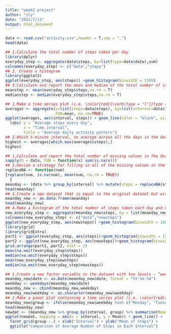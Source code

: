 ```yaml
---
title: "week2 project"
author: "zly"
date: "2021/7/11"
output: html_document
---
```


```r
data <- read.csv("activity.csv",header = T,sep = ",")
head(data)
```


```r
## 1.Calculate the total number of steps taken per day
library(dplyr)
everyday_step <- aggregate(data$steps, by=list(type=data$date),sum)
colnames(everyday_step) <- c("date","steps")
## 2. Create a histogram
library(ggplot2)
ggplot(everyday_step, aes(steps)) +geom_histogram(binwidth = 1500)
## 3.Calculate and report the mean and median of the total number of steps taken per day
meanstep <- mean(everyday_step$steps,na.rm = T)
medianstep <- median(everyday_step$steps,na.rm = T)
```

```r
## 1.Make a time series plot (i.e. \color{red}{\verb|type = "l"|}type = "l") of the 5-minute interval (x-axis) and the average number of steps taken, averaged across all days (y-axis)
averages <- aggregate(x=list(steps=data$steps), by=list(interval=data$interval),
                      FUN=mean, na.rm=TRUE)
ggplot(averages, aes(interval, steps)) + geom_line(color = "black", size =0.5) +
  labs( y = "Average steps every day",
        x = "Time interval",
        title = "Average daily activity pattern")
## 2.Which 5-minute interval, on average across all the days in the dataset, contains the maximum number of steps?
highest <- averages[which.max(averages$steps),]
highest
```

```r
## 1.Calculate and report the total number of missing values in the dataset (i.e. the total number of rows with \color{red}{\verb|NA|}NAs)
sapply(X = data, FUN = function(x) sum(is.na(x)))
## 2.Devise a strategy for filling in all of the missing values in the dataset. The strategy does not need to be sophisticated. For example, you could use the mean/median for that day, or the mean for that 5-minute interval, etc.
replaceNA <- function(num)
{replace(num, is.na(num), mean(num, na.rm = TRUE))
  }
meanday <- (data %>% group_by(interval) %>% mutate(steps = replaceNA(steps)))
head(meanday)
## 3.Create a new dataset that is equal to the original dataset but with the missing data filled in.
meanday_new <- as.data.frame(meanday)
head(meanday_new)
## 4.Make a histogram of the total number of steps taken each day and Calculate and report the mean and median total number of steps taken per day. Do these values differ from the estimates from the first part of the assignment? What is the impact of imputing missing data on the estimates of the total daily number of steps?
new_everyday_step <- aggregate(meanday_new$steps, by = list(meanday_new$date), sum)
colnames(new_everyday_step) <- c("date","newsteps")
ggplot(new_everyday_step, aes(newsteps)) +geom_histogram(binwidth = 1500)
library(grid)
library(gridExtra)
part1 <- ggplot(everyday_step, aes(steps))+geom_histogram(binwidth = 1500)
part2 <- ggplot(new_everyday_step, aes(newsteps))+geom_histogram(binwidth = 1500)
grid.arrange(part1, part2, ncol = 2)
mean(na.omit(everyday_step$steps))
median(na.omit(everyday_step$steps))
mean(new_everyday_step$newsteps)
median(na.omit(new_everyday_step$newsteps))
```

```r
## 1.Create a new factor variable in the dataset with two levels – “weekday” and “weekend” indicating whether a given date is a weekday or weekend day.
meanday_new$date <- as.Date(meanday_new$date, format = "%Y-%m-%d")
weekday <- weekdays(meanday_new$date)
meanday_new <- cbind(meanday_new,weekday)
meanday_new$weekday <- as.character(meanday_new$weekday)
## 2.Make a panel plot containing a time series plot (i.e. \color{red}{\verb|type = "l"|}type = "l") of the 5-minute interval (x-axis) and the average number of steps taken, averaged across all weekday days or weekend days (y-axis). See the README file in the GitHub repository to see an example of what this plot should look like using simulated data.
meanday_new$group <- ifelse(meanday_new$weekday %in% c("Monday", "Tuesday", "Wednesday", "Thursday", "Friday"), "Weekday", "Weekend")
head(meanday_new)
newdat <- (meanday_new %>% group_by(interval, group) %>% summarise(Mean = mean(steps)))
ggplot(newdat, mapping = aes(x = interval, y = Mean)) + geom_line() +
  facet_grid(group ~.) + xlab("Interval") + ylab("Mean of Steps") +
  ggtitle("Comparison of Average Number of Steps in Each Interval")
```